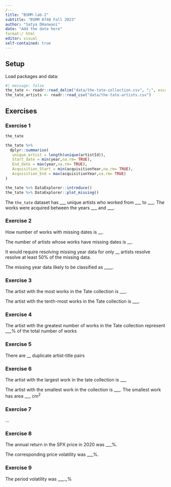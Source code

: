 ```yaml
---
/--
title: "BSMM-lab-2"
subtitle: "BSMM 8740 Fall 2023"
author: "Satya DHanwani"
date: "Add the date here"
format:/ html
editor: visual
self-contained: true
---
```


## Setup

Load packages and data:

```r
#| message: false
the_tate <- readr::read_delim("data/the-tate-collection.csv", ";", escape_double = FALSE, trim_ws = TRUE)
the_tate_artists <- readr::read_csv("data/the-tate-artists.csv")
```

## Exercises

### Exercise 1

```r
the_tate
```

```r
the_tate %>%
  dplyr::summarise(
   unique_artist = length(unique(artistId)),
   Start_date = min(year,na.rm= TRUE),
   End_date = max(year,na.rm= TRUE),
   Acquisition_Start = min(acquisitionYear,na.rm= TRUE),
   Acquisition_End = max(acquisitionYear,na.rm= TRUE)
)
```

```r
the_tate %>% DataExplorer::introduce()
the_tate %>% DataExplorer::plot_missing()
```

The `the_tate` dataset has \_\_\_ unique artists who worked from \_\_\_ to \_\_\_. The works were acquired between the years \_\_\_ and \_\_\_.

### Exercise 2

How number of works with missing dates is \_\_.

The number of artists whose works have missing dates is \_\_.

It would require resolving missing year data for only \_\_ artists resolve resolve at least 50% of the missing data.

The missing year data likely to be classified as \_\_\_\_.

### Exercise 3

The artist with the most works in the Tate collection is \_\_\_.

The artist with the tenth-most works in the Tate collection is \_\_\_.

### Exercise 4

The artist with the greatest number of works in the Tate collection represent \_\_\_% of the total number of works

### Exercise 5

There are \_\_ duplicate artist-title pairs

### Exercise 6

The artist with the largest work in the tate collection is \_\_\_

The artist with the smallest work in the collection is \_\_\_. The smallest work has area \_\_\_ $\text{cm}^2$

### Exercise 7

...

### Exercise 8

The annual return in the SPX price in 2020 was \_\_\_%.

The corresponding price volatility was \_\_\_%.

### Exercise 9

The period volatility was \_\_\_.\_%

### 

